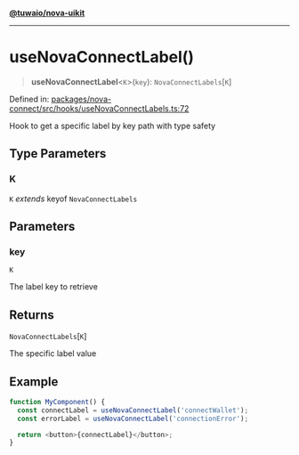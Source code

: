 [**@tuwaio/nova-uikit**](../../../../README.md)

***

# useNovaConnectLabel()

> **useNovaConnectLabel**\<`K`\>(`key`): `NovaConnectLabels`\[`K`\]

Defined in: [packages/nova-connect/src/hooks/useNovaConnectLabels.ts:72](https://github.com/TuwaIO/nova-uikit/blob/5f1e95d847f3167f7fdf0c6c0d7ff505cccf90d4/packages/nova-connect/src/hooks/useNovaConnectLabels.ts#L72)

Hook to get a specific label by key path with type safety

## Type Parameters

### K

`K` *extends* keyof `NovaConnectLabels`

## Parameters

### key

`K`

The label key to retrieve

## Returns

`NovaConnectLabels`\[`K`\]

The specific label value

## Example

```typescript
function MyComponent() {
  const connectLabel = useNovaConnectLabel('connectWallet');
  const errorLabel = useNovaConnectLabel('connectionError');

  return <button>{connectLabel}</button>;
}
```
